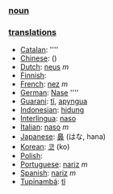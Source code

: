 === [[noun]] ===

=== [[translation]]s ===

*[[Catalan]]: [[]] ''''
*[[Chinese]]: [[]] ()
*[[Dutch]]: [[neus]] ''m''
*[[Finnish]]: [[]]
*[[French]]: [[nez]] ''m''
*[[German]]: [[Nase]] ''''
*[[Guarani]]: [[tĩ]], [[apyngua]]
*[[Indonesian]]: [[hidung]]
*[[Interlingua]]: [[naso]]
*[[Italian]]: [[naso]] ''m''
*[[Japanese]]: [[鼻]] (はな, hana)
*[[Korean]]: [[코]] (ko)
*[[Polish]]: [[]]
*[[Portuguese]]: [[nariz]] ''m''
*[[Spanish]]: [[nariz]] ''m''
*[[Tupinambá]]: [[tĩ]]